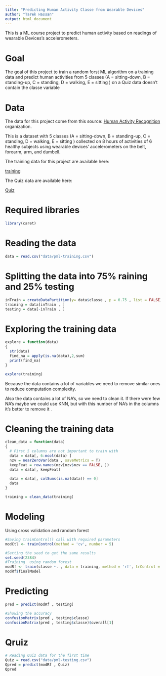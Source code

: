 ```yaml
---
title: "Predicting Human Activity Classe from Wearable Devices"
author: "Tarek Hassan"
output: html_document
---
```

This is a ML course project to predict human activity based on readings of wearable Devices's accelerometers.

# Goal
The goal of this project to train a random forst ML algorithm on a training data and predict human activities from 5 classes (A = sitting-down, B = standing-up, C = standing, D = walking, E =  sitting ) on a Quiz data doesn't contain the classe variable 


# Data 
The data for this project come from this source: [ Human Activity Recognition](http://web.archive.org/web/20161224072740/http:/groupware.les.inf.puc-rio.br/har.) organization.

This is a dataset with 5 classes (A = sitting-down, B = standing-up, C = standing, D = walking, E =  sitting ) collected on 8 hours of activities of 6 healthy subjects using wearable devices' accelerometers on the belt, forearm, arm, and dumbell.

The training data for this project are available here:

[training](https://d396qusza40orc.cloudfront.net/predmachlearn/pml-training.csv)

The Quiz data are available here:

[Quiz](https://d396qusza40orc.cloudfront.net/predmachlearn/pml-testing.csv)


# Required libraries

```r
library(caret)
```


# Reading the data 
```r
data = read.csv("data/pml-training.csv")
```

# Splitting the data into 75% raining and 25% testing 
```r
inTrain = createDataPartition(y= data$classe , p = 0.75 , list = FALSE)
training = data[inTrain , ]
testing = data[-inTrain , ]

```


# Exploring the training data
```r
explore = function(data)
{
  str(data)
  find_na = apply(is.na(data),2,sum)
  print(find_na)
}

explore(training)
```
Because the data contains a lot of variables we need to remove similar ones to reduce computation complexity.

Also the data contains a lot of NA's, so we need to clean it.
If there were few NA's maybe we could use KNN, but with this number of NA's in the columns it's better to remove it .

# Cleaning the training data 
```r
clean_data = function(data)
{
  # First 5 columns are not important to train with 
  data = data[, 6:ncol(data) ]
  nzv = nearZeroVar(data , saveMetrics = T)
  keepFeat = row.names(nzv[nzv$nzv == FALSE, ])
  data = data[, keepFeat]
  
  data = data[, colSums(is.na(data)) == 0]
  data 
}

training = clean_data(training)

```


# Modeling
Using cross validation and random forest
```r
#Saving trainControl() call with required parameters
modCtl <- trainControl(method = 'cv', number = 5)

#Setting the seed to get the same results 
set.seed(2384)
#Training  using random forest
modRf <- train(classe ~. , data = training, method = 'rf', trControl = modCtl)
modRf$finalModel
```


# Predicting
```r
pred = predict(modRf , testing)

#Showing the accuracy
confusionMatrix(pred , testing$classe)
confusionMatrix(pred , testing$classe)$overall[1]
```


# Qruiz 
```r
# Reading Quiz data for the first time
Quiz = read.csv("data/pml-testing.csv")
Qpred = predict(modRf , Quiz)
Qpred
```


